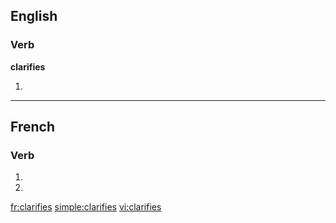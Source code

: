 {{also|clarifiés}}
==English==

===Verb===
'''clarifies'''

# {{third-person singular of|[[clarify]]}}

----

==French==

===Verb===
{{fr-verb-form}}

# {{form of|[[second-person|Second-person]] [[singular]] [[present indicative]]|[[clarifier]]|lang=fr}}
# {{form of|Second-person singular [[present subjunctive]]|clarifier|lang=fr}}

[[fr:clarifies]]
[[simple:clarifies]]
[[vi:clarifies]]
